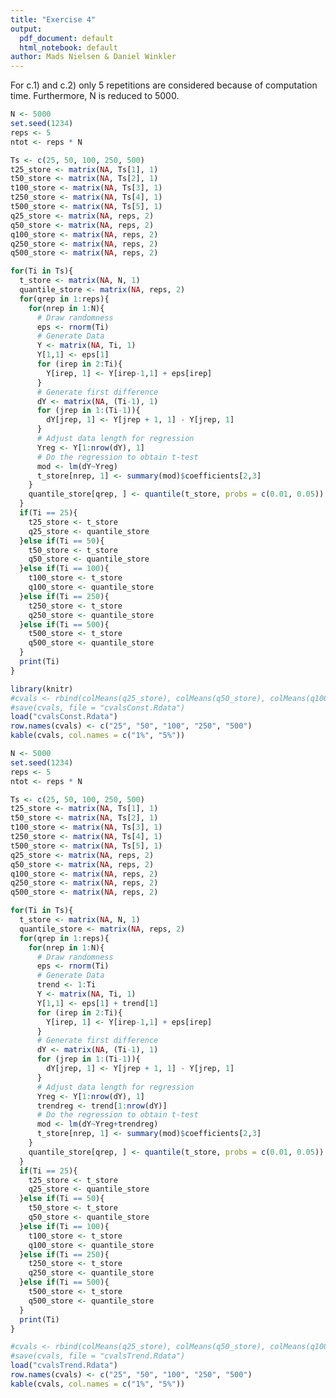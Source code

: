 ```yaml
---
title: "Exercise 4"
output:
  pdf_document: default
  html_notebook: default
author: Mads Nielsen & Daniel Winkler
---
```



For c.1) and c.2) only 5 repetitions are considered because of computation time. Furthermore, N is reduced to 5000.

```r
N <- 5000
set.seed(1234)
reps <- 5
ntot <- reps * N

Ts <- c(25, 50, 100, 250, 500)
t25_store <- matrix(NA, Ts[1], 1)
t50_store <- matrix(NA, Ts[2], 1)
t100_store <- matrix(NA, Ts[3], 1)
t250_store <- matrix(NA, Ts[4], 1)
t500_store <- matrix(NA, Ts[5], 1)
q25_store <- matrix(NA, reps, 2)
q50_store <- matrix(NA, reps, 2)
q100_store <- matrix(NA, reps, 2)
q250_store <- matrix(NA, reps, 2)
q500_store <- matrix(NA, reps, 2)

for(Ti in Ts){
  t_store <- matrix(NA, N, 1)
  quantile_store <- matrix(NA, reps, 2)
  for(qrep in 1:reps){
    for(nrep in 1:N){
      # Draw randomness
      eps <- rnorm(Ti)
      # Generate Data
      Y <- matrix(NA, Ti, 1)
      Y[1,1] <- eps[1]
      for (irep in 2:Ti){
        Y[irep, 1] <- Y[irep-1,1] + eps[irep] 
      }
      # Generate first difference
      dY <- matrix(NA, (Ti-1), 1)
      for (jrep in 1:(Ti-1)){
        dY[jrep, 1] <- Y[jrep + 1, 1] - Y[jrep, 1]
      }
      # Adjust data length for regression
      Yreg <- Y[1:nrow(dY), 1]
      # Do the regression to obtain t-test 
      mod <- lm(dY~Yreg)
      t_store[nrep, 1] <- summary(mod)$coefficients[2,3]
    }
    quantile_store[qrep, ] <- quantile(t_store, probs = c(0.01, 0.05))
  }
  if(Ti == 25){
    t25_store <- t_store
    q25_store <- quantile_store
  }else if(Ti == 50){
    t50_store <- t_store
    q50_store <- quantile_store
  }else if(Ti == 100){
    t100_store <- t_store
    q100_store <- quantile_store
  }else if(Ti == 250){
    t250_store <- t_store
    q250_store <- quantile_store
  }else if(Ti == 500){
    t500_store <- t_store
    q500_store <- quantile_store
  }
  print(Ti)
}
```


```r
library(knitr)
#cvals <- rbind(colMeans(q25_store), colMeans(q50_store), colMeans(q100_store), colMeans(q250_store), colMeans(q500_store))
#save(cvals, file = "cvalsConst.Rdata")
load("cvalsConst.Rdata")
row.names(cvals) <- c("25", "50", "100", "250", "500")
kable(cvals, col.names = c("1%", "5%"))
```




```r
N <- 5000
set.seed(1234)
reps <- 5
ntot <- reps * N

Ts <- c(25, 50, 100, 250, 500)
t25_store <- matrix(NA, Ts[1], 1)
t50_store <- matrix(NA, Ts[2], 1)
t100_store <- matrix(NA, Ts[3], 1)
t250_store <- matrix(NA, Ts[4], 1)
t500_store <- matrix(NA, Ts[5], 1)
q25_store <- matrix(NA, reps, 2)
q50_store <- matrix(NA, reps, 2)
q100_store <- matrix(NA, reps, 2)
q250_store <- matrix(NA, reps, 2)
q500_store <- matrix(NA, reps, 2)

for(Ti in Ts){
  t_store <- matrix(NA, N, 1)
  quantile_store <- matrix(NA, reps, 2)
  for(qrep in 1:reps){
    for(nrep in 1:N){
      # Draw randomness
      eps <- rnorm(Ti)
      # Generate Data
      trend <- 1:Ti
      Y <- matrix(NA, Ti, 1)
      Y[1,1] <- eps[1] + trend[1]
      for (irep in 2:Ti){
        Y[irep, 1] <- Y[irep-1,1] + eps[irep] 
      }
      # Generate first difference
      dY <- matrix(NA, (Ti-1), 1)
      for (jrep in 1:(Ti-1)){
        dY[jrep, 1] <- Y[jrep + 1, 1] - Y[jrep, 1]
      }
      # Adjust data length for regression
      Yreg <- Y[1:nrow(dY), 1]
      trendreg <- trend[1:nrow(dY)]
      # Do the regression to obtain t-test 
      mod <- lm(dY~Yreg+trendreg)
      t_store[nrep, 1] <- summary(mod)$coefficients[2,3]
    }
    quantile_store[qrep, ] <- quantile(t_store, probs = c(0.01, 0.05))
  }
  if(Ti == 25){
    t25_store <- t_store
    q25_store <- quantile_store
  }else if(Ti == 50){
    t50_store <- t_store
    q50_store <- quantile_store
  }else if(Ti == 100){
    t100_store <- t_store
    q100_store <- quantile_store
  }else if(Ti == 250){
    t250_store <- t_store
    q250_store <- quantile_store
  }else if(Ti == 500){
    t500_store <- t_store
    q500_store <- quantile_store
  }
  print(Ti)
}
```

```r
#cvals <- rbind(colMeans(q25_store), colMeans(q50_store), colMeans(q100_store), colMeans(q250_store), colMeans(q500_store))
#save(cvals, file = "cvalsTrend.Rdata")
load("cvalsTrend.Rdata")
row.names(cvals) <- c("25", "50", "100", "250", "500")
kable(cvals, col.names = c("1%", "5%"))

```

